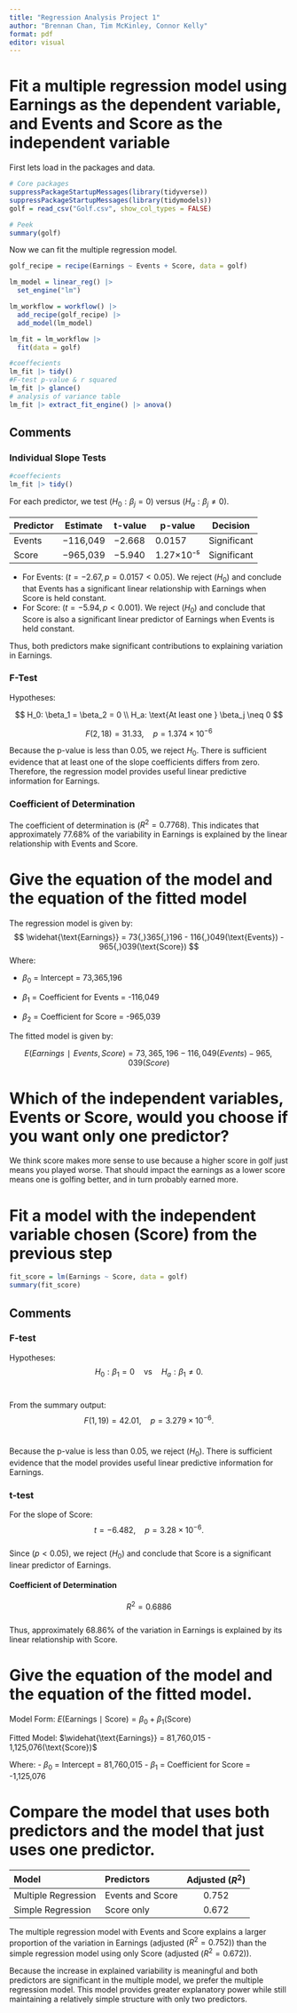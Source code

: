 ```yaml
---
title: "Regression Analysis Project 1"
author: "Brennan Chan, Tim McKinley, Connor Kelly"
format: pdf
editor: visual
---
```


# Fit a multiple regression model using Earnings as the dependent variable, and Events and Score as the independent variable

First lets load in the packages and data.

```r
# Core packages
suppressPackageStartupMessages(library(tidyverse))
suppressPackageStartupMessages(library(tidymodels))
golf = read_csv("Golf.csv", show_col_types = FALSE)

# Peek
summary(golf)
```

Now we can fit the multiple regression model.

```r
golf_recipe = recipe(Earnings ~ Events + Score, data = golf)

lm_model = linear_reg() |>
  set_engine("lm")

lm_workflow = workflow() |>
  add_recipe(golf_recipe) |>
  add_model(lm_model)

lm_fit = lm_workflow |>
  fit(data = golf)

#coeffecients
lm_fit |> tidy()
#F-test p-value & r squared
lm_fit |> glance()
# analysis of variance table 
lm_fit |> extract_fit_engine() |> anova()
```

## Comments

### Individual Slope Tests

```r
#coeffecients
lm_fit |> tidy()
```

For each predictor, we test ($H_0:\beta_j = 0$) versus ($H_a:\beta_j \neq 0$).

| Predictor | Estimate | t-value | p-value   | Decision    |
|-----------|----------|---------|-----------|-------------|
| Events    | −116,049 | −2.668  | 0.0157    | Significant |
| Score     | −965,039 | −5.940  | 1.27×10⁻⁵ | Significant |

-   For Events: ($t = -2.67, p = 0.0157 < 0.05$). We reject ($H_0$) and conclude that Events has a significant linear relationship with Earnings when Score is held constant.\
-   For Score: ($t = -5.94, p < 0.001$). We reject ($H_0$) and conclude that Score is also a significant linear predictor of Earnings when Events is held constant.

Thus, both predictors make significant contributions to explaining variation in Earnings.

### F-Test

Hypotheses:

$$
H_0: \beta_1 = \beta_2 = 0 \\
H_a: \text{At least one } \beta_j \neq 0
$$

$$
F(2,18) = 31.33,\quad p = 1.374\times10^{-6}
$$

Because the p-value is less than 0.05, we reject $H_0$. There is sufficient evidence that at least one of the slope coefficients differs from zero. Therefore, the regression model provides useful linear predictive information for Earnings.

### Coefficient of Determination

The coefficient of determination is ($R^2 = 0.7768$). This indicates that approximately 77.68% of the variability in Earnings is explained by the linear relationship with Events and Score.

# Give the equation of the model and the equation of the fitted model

The regression model is given by:\
$$
\widehat{\text{Earnings}} = 73{,}365{,}196 - 116{,}049(\text{Events}) - 965{,}039(\text{Score})
$$ Where:

-   $\beta_0$ = Intercept = 73,365,196

-   $\beta_1$ = Coefficient for Events = -116,049

-   $\beta_2$ = Coefficient for Score = -965,039

The fitted model is given by:

$$
E(Earnings∣Events,Score)=73,365,196−116,049(Events)−965,039(Score)
$$

# Which of the independent variables, Events or Score, would you choose if you want only one predictor?

We think score makes more sense to use because a higher score in golf just means you played worse. That should impact the earnings as a lower score means one is golfing better, and in turn probably earned more.

# Fit a model with the independent variable chosen (Score) from the previous step

```r
fit_score = lm(Earnings ~ Score, data = golf)
summary(fit_score)
```

## Comments

### F-test

Hypotheses:\
$$
H_0:\beta_1=0 \quad\text{vs}\quad H_a:\beta_1\neq 0.
$$\

From the summary output:\
$$
F(1,19)=42.01,\quad p=3.279\times 10^{-6}.
$$\

Because the p-value is less than 0.05, we reject ($H_0$). There is sufficient evidence that the model provides useful linear predictive information for Earnings.

### t-test

For the slope of Score:\
$$
t=-6.482,\quad p=3.28\times 10^{-6}.
$$\
Since ($p<0.05$), we reject ($H_0$) and conclude that Score is a significant linear predictor of Earnings.

#### Coefficient of Determination

$$
R^2 = 0.6886
$$\
Thus, approximately 68.86% of the variation in Earnings is explained by its linear relationship with Score.

# Give the equation of the model and the equation of the fitted model.

Model Form: $E(\text{Earnings} \mid \text{Score}) = \beta_0 + \beta_1(\text{Score})$

Fitted Model: $\widehat{\text{Earnings}} = 81,760,015 - 1,125,076(\text{Score})$

Where: - $\beta_0$ = Intercept = 81,760,015 - $\beta_1$ = Coefficient for Score = -1,125,076

# Compare the model that uses both predictors and the model that just uses one predictor.

| Model               | Predictors       | Adjusted ($R^2$) |
|:--------------------|:-----------------|:----------------:|
| Multiple Regression | Events and Score |      0.752       |
| Simple Regression   | Score only       |      0.672       |

The multiple regression model with Events and Score explains a larger proportion of the variation in Earnings (adjusted ($R^2 = 0.752$)) than the simple regression model using only Score (adjusted ($R^2 = 0.672$)).

Because the increase in explained variability is meaningful and both predictors are significant in the multiple model, we prefer the multiple regression model. This model provides greater explanatory power while still maintaining a relatively simple structure with only two predictors.
